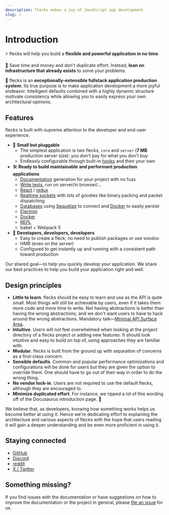 ```yaml
---
description: flecks makes a joy of JavaScript app development.
slug: /
---
```


# Introduction

⚡️ flecks will help you build a **flexible and powerful application in no time**.

💸 Save time and money and don't duplicate effort. Instead, **lean on infrastructure that already exists** to solve your problems.

🧐 flecks is an **exceptionally-extensible fullstack application production system**. Its true purpose
is to make application development a more joyful endeavor. Intelligent defaults combined with
a highly dynamic structure motivate consistency while allowing you to easily express your own
architectural opinions.

## Features

flecks is built with supreme attention to the developer and end-user experience.

- 🧩 **Small but pluggable**
  - The simplest application is two flecks, `core` and `server` (**7 MB** production server size): you don't pay for what you don't buy
  - Endlessly configurable through built-in [hooks](./docs/flecks/hooks) and then your own
- 🛠️ **Ready to build maintainable and performant production applications**
  - [Documentation](./docs/documentation) generation for your project with no fuss
  - [Write tests](./docs/building-your-fleck#testing), run on server/in browser/...
  - [React](./docs/react) / [redux](./docs/redux)
  - [Realtime sockets](./docs/sockets) with lots of goodies like binary packing and packet dispatching
  - [Databases](./docs/database) using [Sequelize](https://sequelize.org/) to connect and [Docker](https://www.docker.com/) to easily persist
  - [Electron](./docs/electron)
  - [Docker](./docs/docker)
  - [REPL](./docs/repl)
  - babel + Webpack 5
- 👷 **Developers, developers, developers**
  - Easy to create a fleck; no need to publish packages or use voodoo
  - HMR (even on the server)
  - Configured to get instantly up and running with a consistent path toward production

Our shared goal—to help you quickly develop your application. We share our best practices to help you build your application right and well.

## Design principles

- **Little to learn**. flecks should be easy to learn and use as the API is quite small. Most things will still be achievable by users, even if it takes them more code and more time to write. Not having abstractions is better than having the wrong abstractions, and we don't want users to have to hack around the wrong abstractions. Mandatory talk—[Minimal API Surface Area](https://www.youtube.com/watch?v=4anAwXYqLG8).
- **Intuitive**. Users will not feel overwhelmed when looking at the project directory of a flecks project or adding new features. It should look intuitive and easy to build on top of, using approaches they are familiar with.
- **Modular**. flecks is built from the ground up with separation of concerns as a first-class concern.
- **Sensible defaults**. Common and popular performance optimizations and configurations will be done for users but they are given the option to override them. One should have to go out of their way in order to do the wrong thing.
- **No vendor lock-in**. Users are not required to use the default flecks, although they are encouraged to.
- **Minimize duplicated effort**. For instance, we ripped a lot of this wording off of the Docusaurus introduction page. :dancer:

We believe that, as developers, knowing how something works helps us become better at using it. Hence we're dedicating effort to explaining the architecture and various aspects of flecks with the hope that users reading it will gain a deeper understanding and be even more proficient in using it.

## Staying connected

- [GitHub](https://github.com/cha0s/flecks)
- [Discord](https://discord.gg/SH66yQBwNf)
- [reddit](https://www.reddit.com/r/flecks/)
- [X / Twitter](https://twitter.com/makeflecks)

## Something missing?

If you find issues with the documentation or have suggestions on how to improve the documentation or the project in general, please [file an issue](https://github.com/cha0s/flecks/issues/new) for us.

